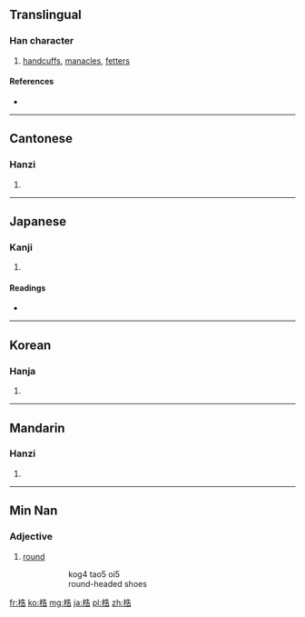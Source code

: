 ==Translingual==

===Han character===
{{Han char|rn=75|rad=木|as=07|sn=11|four=4496<sub>1</sub>|canj=木竹土口 (DHGR)}}

# [[handcuffs]], [[manacles]], [[fetters]]

====References====
* {{Han ref|kx=0528.210|dkj=14841|dj=0917.090|hdz=21215.080|uh=688F|ud=26767|bh=D5C0|bd=54720}}

----

==Cantonese==

===Hanzi===
{{yue-hanzi|jyut=|y=guk1}}

# {{defn|lang=yue|sort=木07}}

----

==Japanese==

===Kanji===
{{ja-kanji|grade=|rs=木07}}

# {{defn|lang=ja|sort=木07}}

====Readings====
* {{ja-readings|on=[[こく]] (koku), [[かく]] (kaku)|kun=[[てかせ]] (tekase)}}

----

==Korean==

===Hanja===
{{ko-hanja|hangeul=곡|eumhun=|rv=gok|mr=kok|y=kok}}

# {{defn|lang=ko|sort=木07}}

----

==Mandarin==

===Hanzi===
{{cmn-hanzi|pin=[[gù]] ([[gu4]]), [[jué]] ([[jue2]])|wg=ku<sup>4</sup>, chüeh<sup>2</sup>}}

# {{defn|lang=cmn|sort=木07}}

----

==Min Nan==
{{attention|nan}}

===Adjective===
{{infl|nan|adj|traditional and simplified||Romanization|kog4}}

# {{context|Teochew|lang=nan}} [[round]]
#: {{Hant|梏頭鞋}} {{qualifier|Traditional}} {{Hans||梏头鞋}} {{qualifier|Simplified}}
#:: kog4 tao5 oi5
#:: round-headed shoes
{{rfv|This looks wrong to me, but I don't speak Teochew|lang=nan}}

[[fr:梏]]
[[ko:梏]]
[[mg:梏]]
[[ja:梏]]
[[pl:梏]]
[[zh:梏]]